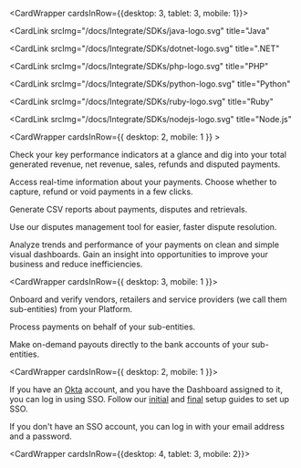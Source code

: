 <CardWrapper cardsInRow={{desktop: 3, tablet: 3, mobile: 1}}>

<CardLink
  srcImg="/docs/Integrate/SDKs/java-logo.svg"
  title="Java"
>

<ArrowLink title="View on GitHub" href="https://github.com/checkout/checkout-sdk-java" />

</CardLink>

<CardLink
  srcImg="/docs/Integrate/SDKs/dotnet-logo.svg"
  title=".NET"
>

<ArrowLink title="View on GitHub" href="https://github.com/checkout/checkout-sdk-net" />

</CardLink>

<CardLink
  srcImg="/docs/Integrate/SDKs/php-logo.svg"
  title="PHP"
>

<ArrowLink title="View on GitHub" href="https://github.com/checkout/checkout-sdk-php" />

</CardLink>

<CardLink
  srcImg="/docs/Integrate/SDKs/python-logo.svg"
  title="Python"
>

<ArrowLink title="View on GitHub" href="https://github.com/checkout/checkout-sdk-python/tree/unified-payments" />

</CardLink>

<CardLink
  srcImg="/docs/Integrate/SDKs/ruby-logo.svg"
  title="Ruby"
>

<ArrowLink title="View on GitHub" href="https://github.com/checkout/checkout-sdk-ruby" />

</CardLink>

<CardLink
  srcImg="/docs/Integrate/SDKs/nodejs-logo.svg"
  title="Node.js"
>

<ArrowLink title="View on GitHub" href="https://github.com/checkout/checkout-sdk-node" />

</CardLink>

</CardWrapper>

<CardWrapper cardsInRow={{ desktop: 2, mobile: 1 }} >
<Card maxWidth={48} maxHeight={48} variant="media" title="Monitor your business’s performance" imgSrc="/NAS/Dashboard/The dashboard at glance/icon-house.svg" href='' isWithHover={false}>

Check your key performance indicators at a glance and dig into your total generated revenue, net revenue, sales, refunds and disputed payments.

</Card>
<Card maxWidth={48} maxHeight={48} variant="media" title="Track and manage your payments" imgSrc="/NAS/Dashboard/The dashboard at glance/icon-wallet.svg" href='' isWithHover={false}>

Access real-time information about your payments. Choose whether to capture, refund or void payments in a few clicks.

</Card>
<Card maxWidth={48} maxHeight={48} variant="media" title="Export your data for further analysis" imgSrc="/NAS/Dashboard/The dashboard at glance/icon-bag.svg" href='' isWithHover={false}>

Generate CSV reports about payments, disputes and retrievals.

</Card>
<Card maxWidth={48} maxHeight={48} variant="media" title="Combat chargebacks" imgSrc="/NAS/Dashboard/The dashboard at glance/icon-weight.svg" href='' isWithHover={false}>

Use our disputes management tool for easier, faster dispute resolution.

</Card>
<Card maxWidth={48} maxHeight={48} variant="media" title="Discover the value of your payments data" imgSrc="/NAS/Dashboard/The dashboard at glance/icon-siren.svg" href='' isWithHover={false}>

Analyze trends and performance of your payments on clean and simple visual dashboards. Gain an insight into opportunities to improve your business and reduce inefficiencies.

</Card>
</CardWrapper>

<CardWrapper cardsInRow={{ desktop: 3, mobile: 1 }}>
<Card variant="media" title="Onboard sub-entities" imgSrc="/NAS/Marketplaces/onboard-sub-entities.svg" href="/marketplaces/about-onboarding">

Onboard and verify vendors, retailers and service providers (we call them sub-entities) from your Platform.

</Card>
<Card variant="media" title="Accept a payment" imgSrc="/NAS/Marketplaces/accept-a-payment.svg" href="/marketplaces/accept-a-payment">

Process payments on behalf of your sub-entities.

</Card>
<Card variant="media" title="Make payouts" imgSrc="/NAS/Marketplaces/about-making-payouts.svg" href="/marketplaces/about-payouts">

Make on-demand payouts directly to the bank accounts of your sub-entities.

</Card>
</CardWrapper>

<CardWrapper cardsInRow={{ desktop: 2, mobile: 1 }}>
<Card maxWidth={75} maxHeight={65} variant="media" title="Single Sign-On (SSO)" imgSrc="/NAS/Dashboard/Get_started/icon-sso.svg" href='' isWithHover={false}>

If you have an [Okta](https://www.okta.com/products/single-sign-on/) account, and you have the Dashboard assigned to it, you can log in using SSO. Follow our [initial](/dashboard/get-started/initial-client-okta-setup) and [final](/dashboard/get-started/final-client-okta-setup-and-testing) setup guides to set up SSO.

</Card>
<Card maxWidth={75} maxHeight={65} variant="media" title="Credentials" imgSrc="/NAS/Dashboard/Get_started/icon-credentials.svg" href='' isWithHover={false}>

If you don't have an SSO account, you can log in with your email address and a password.

</Card>
</CardWrapper>

<CardWrapper cardsInRow={{desktop: 4, tablet: 3, mobile: 2}}>

<CountryCardLink 
  url='/bank-payouts/payout-formatting/austria' 
  type='Austria'
/>

<CountryCardLink 
  url='/bank-payouts/payout-formatting/belgium' 
  type='Belgium'
/>

<CountryCardLink 
  url='/bank-payouts/payout-formatting/croatia' 
  type='Croatia'
/>

<CountryCardLink 
  url='/bank-payouts/payout-formatting/cyprus' 
  type='Cyprus'
/>

<CountryCardLink 
  url='/bank-payouts/payout-formatting/czech-republic' 
  type='Czech Republic'
/>

<CountryCardLink 
  url='/bank-payouts/payout-formatting/denmark' 
  type='Denmark'
/>

<CountryCardLink 
  url='/bank-payouts/payout-formatting/estonia' 
  type='Estonia'
/>

<CountryCardLink 
  url='/bank-payouts/payout-formatting/finland' 
  type='Finland'
/>

<CountryCardLink 
  url='/bank-payouts/payout-formatting/france' 
  type='France'
/>

<CountryCardLink 
  url='/bank-payouts/payout-formatting/germany' 
  type='Germany'
/>

<CountryCardLink 
  url='/bank-payouts/payout-formatting/greece' 
  type='Greece'
/>

<CountryCardLink 
  url='/bank-payouts/payout-formatting/hungary' 
  type='Hungary'
/>

<CountryCardLink 
  url='/bank-payouts/payout-formatting/iceland' 
  type='Iceland'
/>

<CountryCardLink 
  url='/bank-payouts/payout-formatting/ireland' 
  type='Ireland'
/>

<CountryCardLink 
  url='/bank-payouts/payout-formatting/italy'
  type='Italy'
/>

<CountryCardLink 
  url='/bank-payouts/payout-formatting/latvia'
  type='Latvia'
/>

<CountryCardLink 
  url='/bank-payouts/payout-formatting/liechtenstein' 
  type='Liechtenstein'
/>

<CountryCardLink 
  url='/bank-payouts/payout-formatting/lithuania' 
  type='Lithuania'
/>

<CountryCardLink 
  url='/bank-payouts/payout-formatting/luxembourg' 
  type='Luxembourg'
/>

<CountryCardLink 
  url='/bank-payouts/payout-formatting/malta' 
  type='Malta'
/>

<CountryCardLink 
  url='/bank-payouts/payout-formatting/monaco' 
  type='Monaco'
/>

<CountryCardLink 
  url='/bank-payouts/payout-formatting/netherlands' 
  type='Netherlands'
/>

<CountryCardLink 
  url='/bank-payouts/payout-formatting/norway' 
  type='Norway'
/>

<CountryCardLink 
  url='/bank-payouts/payout-formatting/poland' 
  type='Poland'
/>

<CountryCardLink 
  url='/bank-payouts/payout-formatting/portugal' 
  type='Portugal'
/>

<CountryCardLink 
  url='/bank-payouts/payout-formatting/romania' 
  type='Romania'
/>

<CountryCardLink 
  url='/bank-payouts/payout-formatting/san-marino' 
  type='San Marino'
/>

<CountryCardLink 
  url='/bank-payouts/payout-formatting/slovakia' 
  type='Slovakia'
/>

<CountryCardLink 
  url='/bank-payouts/payout-formatting/slovenia' 
  type='Slovenia'
/>

<CountryCardLink 
  url='/bank-payouts/payout-formatting/spain' 
  type='Spain'
/>

<CountryCardLink 
  url='/bank-payouts/payout-formatting/sweden' 
  type='Sweden'
/>

<CountryCardLink 
  url='/bank-payouts/payout-formatting/switzerland' 
  type='Switzerland'
/>

<CountryCardLink 
  url='/bank-payouts/payout-formatting/united-kingdom' 
  type='United Kingdom'
/>

</CardWrapper>